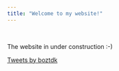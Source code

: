 ```yaml
---
title: "Welcome to my website!"
---
```



<p>&nbsp;</p>


The website in under construction :-)


  
  

<div>
  <a class="twitter-timeline" data-width="400"  data-height="800" href="https://twitter.com/boztdk?ref_src=twsrc%5Etfw">Tweets by boztdk</a> <script 
async src="https://platform.twitter.com/widgets.js" charset="utf-8"></script>
</div>















